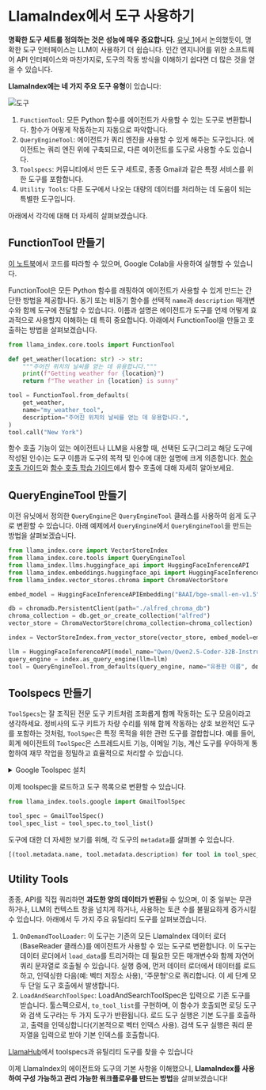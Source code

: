 # LlamaIndex에서 도구 사용하기

**명확한 도구 세트를 정의하는 것은 성능에 매우 중요합니다.** [유닛 1](../../unit1/tools)에서 논의했듯이, 명확한 도구 인터페이스는 LLM이 사용하기 더 쉽습니다.
인간 엔지니어를 위한 소프트웨어 API 인터페이스와 마찬가지로, 도구의 작동 방식을 이해하기 쉽다면 더 많은 것을 얻을 수 있습니다.

**LlamaIndex에는 네 가지 주요 도구 유형**이 있습니다:

![도구](https://huggingface.co/datasets/agents-course/course-images/resolve/main/en/unit2/llama-index/tools.png)

1. `FunctionTool`: 모든 Python 함수를 에이전트가 사용할 수 있는 도구로 변환합니다. 함수가 어떻게 작동하는지 자동으로 파악합니다.
2. `QueryEngineTool`: 에이전트가 쿼리 엔진을 사용할 수 있게 해주는 도구입니다. 에이전트는 쿼리 엔진 위에 구축되므로, 다른 에이전트를 도구로 사용할 수도 있습니다.
3. `Toolspecs`: 커뮤니티에서 만든 도구 세트로, 종종 Gmail과 같은 특정 서비스를 위한 도구를 포함합니다.
4. `Utility Tools`: 다른 도구에서 나오는 대량의 데이터를 처리하는 데 도움이 되는 특별한 도구입니다.

아래에서 각각에 대해 더 자세히 살펴보겠습니다.

## FunctionTool 만들기

<Tip>
<a href="https://huggingface.co/agents-course/notebooks/blob/main/unit2/llama-index/tools.ipynb" target="_blank">이 노트북</a>에서 코드를 따라할 수 있으며, Google Colab을 사용하여 실행할 수 있습니다.
</Tip>

FunctionTool은 모든 Python 함수를 래핑하여 에이전트가 사용할 수 있게 만드는 간단한 방법을 제공합니다.
동기 또는 비동기 함수를 선택적 `name`과 `description` 매개변수와 함께 도구에 전달할 수 있습니다.
이름과 설명은 에이전트가 도구를 언제 어떻게 효과적으로 사용할지 이해하는 데 특히 중요합니다.
아래에서 FunctionTool을 만들고 호출하는 방법을 살펴보겠습니다.

```python
from llama_index.core.tools import FunctionTool

def get_weather(location: str) -> str:
    """주어진 위치의 날씨를 얻는 데 유용합니다."""
    print(f"Getting weather for {location}")
    return f"The weather in {location} is sunny"

tool = FunctionTool.from_defaults(
    get_weather,
    name="my_weather_tool",
    description="주어진 위치의 날씨를 얻는 데 유용합니다.",
)
tool.call("New York")
```

<Tip>함수 호출 기능이 있는 에이전트나 LLM을 사용할 때, 선택된 도구(그리고 해당 도구에 작성된 인수)는 도구 이름과 도구의 목적 및 인수에 대한 설명에 크게 의존합니다. <a href="https://docs.llamaindex.ai/en/stable/module_guides/deploying/agents/modules/function_calling.html">함수 호출 가이드</a>와 <a href="https://docs.llamaindex.ai/en/stable/understanding/agent/function_calling.html">함수 호출 학습 가이드</a>에서 함수 호출에 대해 자세히 알아보세요.</Tip>

## QueryEngineTool 만들기

이전 유닛에서 정의한 `QueryEngine`은 `QueryEngineTool` 클래스를 사용하여 쉽게 도구로 변환할 수 있습니다.
아래 예제에서 `QueryEngine`에서 `QueryEngineTool`을 만드는 방법을 살펴보겠습니다.

```python
from llama_index.core import VectorStoreIndex
from llama_index.core.tools import QueryEngineTool
from llama_index.llms.huggingface_api import HuggingFaceInferenceAPI
from llama_index.embeddings.huggingface_api import HuggingFaceInferenceAPIEmbedding
from llama_index.vector_stores.chroma import ChromaVectorStore

embed_model = HuggingFaceInferenceAPIEmbedding("BAAI/bge-small-en-v1.5")

db = chromadb.PersistentClient(path="./alfred_chroma_db")
chroma_collection = db.get_or_create_collection("alfred")
vector_store = ChromaVectorStore(chroma_collection=chroma_collection)

index = VectorStoreIndex.from_vector_store(vector_store, embed_model=embed_model)

llm = HuggingFaceInferenceAPI(model_name="Qwen/Qwen2.5-Coder-32B-Instruct")
query_engine = index.as_query_engine(llm=llm)
tool = QueryEngineTool.from_defaults(query_engine, name="유용한 이름", description="유용한 설명")
```

## Toolspecs 만들기

`ToolSpecs`는 잘 조직된 전문 도구 키트처럼 조화롭게 함께 작동하는 도구 모음이라고 생각하세요.
정비사의 도구 키트가 차량 수리를 위해 함께 작동하는 상호 보완적인 도구를 포함하는 것처럼, `ToolSpec`은 특정 목적을 위한 관련 도구를 결합합니다.
예를 들어, 회계 에이전트의 `ToolSpec`은 스프레드시트 기능, 이메일 기능, 계산 도구를 우아하게 통합하여 재무 작업을 정밀하고 효율적으로 처리할 수 있습니다.

<details>
<summary>Google Toolspec 설치</summary>
[LlamaHub 섹션](llama-hub)에서 소개한 대로, 다음 명령으로 Google toolspec을 설치할 수 있습니다:

```python
pip install llama-index-tools-google
```
</details>

이제 toolspec을 로드하고 도구 목록으로 변환할 수 있습니다.

```python
from llama_index.tools.google import GmailToolSpec

tool_spec = GmailToolSpec()
tool_spec_list = tool_spec.to_tool_list()
```

도구에 대한 더 자세한 보기를 위해, 각 도구의 `metadata`를 살펴볼 수 있습니다.

```python
[(tool.metadata.name, tool.metadata.description) for tool in tool_spec_list]
```

## Utility Tools

종종, API를 직접 쿼리하면 **과도한 양의 데이터가 반환**될 수 있으며, 이 중 일부는 무관하거나, LLM의 컨텍스트 창을 넘치게 하거나, 사용하는 토큰 수를 불필요하게 증가시킬 수 있습니다.
아래에서 두 가지 주요 유틸리티 도구를 살펴보겠습니다.

1. `OnDemandToolLoader`: 이 도구는 기존의 모든 LlamaIndex 데이터 로더(BaseReader 클래스)를 에이전트가 사용할 수 있는 도구로 변환합니다. 이 도구는 데이터 로더에서 `load_data`를 트리거하는 데 필요한 모든 매개변수와 함께 자연어 쿼리 문자열로 호출될 수 있습니다. 실행 중에, 먼저 데이터 로더에서 데이터를 로드하고, 인덱싱한 다음(예: 벡터 저장소 사용), '주문형'으로 쿼리합니다. 이 세 단계 모두 단일 도구 호출에서 발생합니다.
2. `LoadAndSearchToolSpec`: LoadAndSearchToolSpec은 입력으로 기존 도구를 받습니다. 툴스펙으로서, `to_tool_list`를 구현하며, 이 함수가 호출되면 로딩 도구와 검색 도구라는 두 가지 도구가 반환됩니다. 로드 도구 실행은 기본 도구를 호출하고, 출력을 인덱싱합니다(기본적으로 벡터 인덱스 사용). 검색 도구 실행은 쿼리 문자열을 입력으로 받아 기본 인덱스를 호출합니다.

<Tip><a href="https://llamahub.ai/">LlamaHub</a>에서 toolspecs과 유틸리티 도구를 찾을 수 있습니다</Tip>

이제 LlamaIndex의 에이전트와 도구의 기본 사항을 이해했으니, **LlamaIndex를 사용하여 구성 가능하고 관리 가능한 워크플로우를 만드는 방법**을 살펴보겠습니다! 